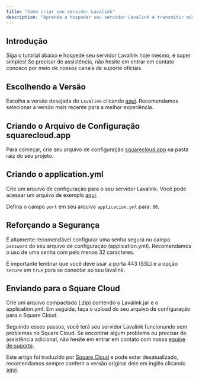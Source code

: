 ```yaml
---
title: "Como criar seu servidor Lavalink"
description: "Aprenda a hospedar seu servidor Lavalink e transmitir música de alta qualidade para o seu bot do Discord."
---
```


## Introdução

Siga o tutorial abaixo e hospede seu servidor Lavalink hoje mesmo, é super simples! Se precisar de assistência, não hesite em entrar em contato conosco por meio de nossos canais de suporte oficiais.

## Escolhendo a Versão

Escolha a versão desejada do `Lavalink` clicando [aqui](https://github.com/freyacodes/Lavalink/releases/). Recomendamos selecionar a versão mais recente para a melhor experiência.

## Criando o Arquivo de Configuração squarecloud.app
Para começar, crie seu arquivo de configuração [squarecloud.app](./como-criar-seu-arquivo-de-configuracao-squarecloud) na pasta raiz do seu projeto.

## Criando o application.yml

Crie um arquivo de configuração para o seu servidor Lavalink. Você pode acessar um arquivo de exemplo [aqui](https://github.com/freyacodes/Lavalink/blob/master/LavalinkServer/application.yml.example).

<Warning>Defina o campo `port` em seu arquivo `application.yml` para: `80`.</Warning>

## Reforçando a Segurança

É altamente recomendável configurar uma senha segura no campo `password` do seu arquivo de configuração (application.yml). Recomendamos o uso de uma senha com pelo menos 32 caracteres.

<Note>É importante lembrar que você deve usar a porta 443 (SSL) e a opção `secure` em `true` para se conectar ao seu lavalink.</Note>

## Enviando para o Square Cloud

Crie um arquivo compactado (.zip) contendo o Lavalink.jar e o application.yml. Em seguida, faça o upload do seu arquivo de configuração para o Square Cloud.

Seguindo esses passos, você terá seu servidor Lavalink funcionando sem problemas no Square Cloud. Se encontrar algum problema ou precisar de assistência adicional, não hesite em entrar em contato com nossa [equipe de suporte](../company/support).

Este artigo foi traduzido por [Square Cloud](https://squarecloud.app) e pode estar desatualizado, recomendamos sempre conferir a versão original dele em inglês clicando [aqui](./how-to-create-your-squarecloud-configuration-file).